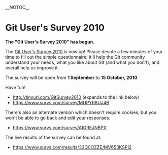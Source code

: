 __NOTOC__
= Git User's Survey 2010 =

<b><font size="large">The "Git User's Survey 2010" has begun.</font></b>

The [https://www.survs.com/survey/MUPYR8UJ4B Git User's Survey 2010] is now up! Please devote a few minutes of your time to fill out the simple questionnaire; it'll help the Git community understand your needs, what you like about Git (and what you don't), and overall help us improve it.

The survey will be open from '''1 September''' to '''15 October, 2010'''.

Have fun!

* http://tinyurl.com/GitSurvey2010 (expands to the link below)
* https://www.survs.com/survey/MUPYR8UJ4B

There's also an alternate version which doesn't require cookies, but you won't be able to go back and edit your responses.

* https://www.survs.com/survey/AIOREJNBPX

The live results of the survey can be found at:

* https://www.survs.com/results/33Q0OZZE/MV653KSPI2